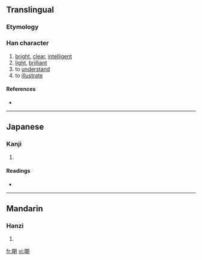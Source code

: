{{also|明}}
==Translingual==

===Etymology===
{{Han compound|囧|月|t1=bright|t2=moon|ls=ic}}

===Han character===
{{Han char|rn=74|rad=月|as=07|sn=11|four=|canj=田月月 (WBB)}}

# [[bright]], [[clear]], [[intelligent]]
# [[light]], [[brilliant]]
# to [[understand]]
# to [[illustrate]]

====References====
* {{Han ref|kx=0505.270|dkj=14366|dj=0884.210|hdz=32078.080|uh=6719|ud=26393}}

----

==Japanese==

===Kanji===
{{ja-kanji|grade=|rs=月07}}

# {{defn|Japanese}}

====Readings====
* {{ja-readings|on=[[めい]] (mei), [[みょう]] (myō)|kun=[[ああかり]] (aakari), [[あかあるい]] (akaarui), [[あかあるむ]] (akaarumu)}}

----

==Mandarin==

===Hanzi===
{{cmn-hanzi|pin=[[míng]] ([[ming2]])|wg=ming<sup>2</sup>}}

# {{defn|Mandarin}}

[[fr:朙]]
[[vi:朙]]